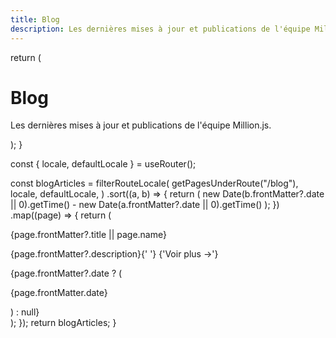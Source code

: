 ```yaml
---
title: Blog
description: Les dernières mises à jour et publications de l'équipe Million.js.
---
```



  return (
    <div className="max-w-screen-lg mx-auto pt-4 pb-8 mb-16 border-b border-gray-400 border-opacity-20 text-center">
      <h1>
        <span className="font-bold leading-tight lg:text-5xl">Blog</span>
      </h1>
      <p className="text-center text-gray-500 dark:text-gray-400 font-space-grotesk">
        
Les dernières mises à jour et publications de l'équipe Million.js.
      </p>
    </div>
  );
}

  const { locale, defaultLocale } = useRouter();

const blogArticles = filterRouteLocale(
getPagesUnderRoute("/blog"),
locale,
defaultLocale,
)
.sort((a, b) => {
return (
new Date(b.frontMatter?.date || 0).getTime() -
new Date(a.frontMatter?.date || 0).getTime()
);
})
.map((page) => {
return (

<div key={page.route} className="mb-10">
  <Link
    href={page.route}
    style={{ color: 'inherit', textDecoration: 'none' }}
    className="block font-semibold mt-8 text-2xl"
    tabIndex="0"
  >
    {page.frontMatter?.title || page.name}
  </Link>
  <p className="opacity-80" style={{ marginTop: '.5rem' }}>
    {page.frontMatter?.description}{' '}
    <span className="inline-block nx-text-primary-600 nx-underline nx-decoration-from-font [text-underline-position:from-font] font-bold">
      <Link href={page.route} tabIndex="-1">
        {'Voir plus →'}
      </Link>
    </span>
  </p>
  {page.frontMatter?.date ? (
    <p className="opacity-50 text-sm mt-2">{page.frontMatter.date}</p>
  ) : null}
</div>
); }); return blogArticles; }

<BlogHeader />
<BlogIndex />
